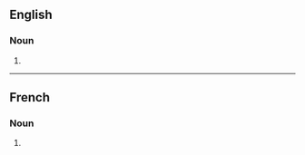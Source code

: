 ==English==

===Noun===
{{head|en|noun plural form}}

# {{plural of|improvisation|lang=en}}

----

==French==

===Noun===
{{head|fr|noun plural form|g=f}}

# {{plural of|improvisation|lang=fr}}